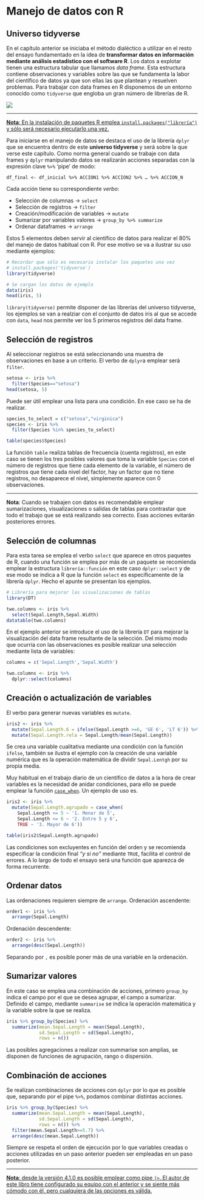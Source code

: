 # Manejo de datos con R

## Universo tidyverse

En el capítulo anterior se iniciaba el método dialéctico a utilizar en el resto del ensayo fundamentado en la idea de **transformar datos en información mediante análisis estadístico con el software R**. Los datos a explotar tienen una estructura tabular que llamamos _data frame_. Esta estructura contiene observaciones y variables sobre las que se fundamenta la labor del científico de datos ya que son ellas las que plantean y resuelven problemas. Para trabajar con data frames en R disponemos de un entorno conocido como `tidyverse` que engloba un gran número de librerías de R. 

![](https://pbs.twimg.com/media/D-X2bddXsAAWLE7.jpg)

***
[**Nota**: En la instalación de paquetes R emplea `install.packages("librería")` y sólo será necesario ejecutarlo una vez.](https://r-coder.com/install-r-packages)


Para iniciarse en el manejo de datos se destaca el uso de la librería `dplyr` que se encuentra dentro de este **universo tidyverse** y será sobre la que verse este capítulo. Como norma general cuando se trabaje con data frames y `dplyr` manipulando datos se realizarán acciones separadas con la expresión clave `%>%` 'pipe' de modo:

`df_final <- df_inicial %>% ACCION1 %>% ACCION2 %>% … %>% ACCION_N`

Cada acción tiene su correspondiente _verbo_:

* Selección de columnas -> `select`
* Selección de registros -> `filter`
* Creación/modificación de variables -> `mutate`
* Sumarizar por variables valores -> `group_by %>% summarize`
* Ordenar dataframes -> `arrange`

Estos 5 elementos deben servir al científico de datos para realizar el 80% del manejo de datos habitual con R. Por ese motivo se va a ilustrar su uso mediante ejemplos:

```r
# Recordar que sólo es necesario instalar los paquetes una vez
# install.packages('tidyverse')
library(tidyverse)

# Se cargan los datos de ejemplo
data(iris)
head(iris, 5)
```

`library(tidyverse)` permite disponer de las librerías del universo tidyverse, los ejemplos se van a realziar con el conjunto de datos iris al que se accede con `data`, `head` nos permite ver los 5 primeros registros del data frame. 

## Selección de registros

Al seleccionar registros se está seleccionando una muestra de observaciones en base a un criterio. El verbo de `dplyr`a emplear será `filter`.

```r
setosa <- iris %>%
  filter(Species=="setosa")
head(setosa, 5)
```

Puede ser útil emplear una lista para una condición. En ese caso se ha de realizar. 

```r

species_to_select = c("setosa","virginica")
species <- iris %>%
  filter(Species %in% species_to_select)

table(species$Species)
```

La función `table` realiza tablas de frecuencia (cuenta registros), en este caso se tienen los tres posibles valores que toma la variable `Species` con el número de registros que tiene cada elemento de la variable, el número de registros que tiene cada nivel del factor, hay un factor que no tiene registros, no desaparece el nivel, simplemente aparece con 0 observaciones. 

***
**Nota**: Cuando se trabajen con datos es recomendable emplear sumarizaciones, visualizaciones o salidas de tablas para contrastar que todo el trabajo que se está realizando sea correcto. Esas acciones evitarán posteriores errores. 


## Selección de columnas

Para esta tarea se emplea el verbo `select` que aparece en otros paquetes de R, cuando una función se emplea por más de un paquete se recomienda emplear la estructura `librería::función` en este caso `dplyr::select` y de ese modo se indica a R que la función `select` es específicamente de la librería `dplyr`. Hecho el apunte se presentan los ejemplos.


```r
# Librería para mejorar las visualizaciones de tablas
library(DT)

two.columns <- iris %>%
  select(Sepal.Length,Sepal.Width)
datatable(two.columns)
```

En el ejemplo anterior se introduce el uso de la librería `DT` para mejorar la visualización del data frame resultante de la selección. Del mismo modo que ocurría con las observaciones es posible realizar una selección mediante lista de variables:


```r
columns = c('Sepal.Length','Sepal.Width')

two.columns <- iris %>%
  dplyr::select(columns)
```


## Creación o actualización de variables 

El verbo para generar nuevas variables es `mutate`. 

```r
iris2 <- iris %>%
  mutate(Sepal.Length.6 = ifelse(Sepal.Length >=6, 'GE 6', 'LT 6')) %>%
  mutate(Sepal.Length.rela = Sepal.Length/mean(Sepal.Length))
```

Se crea una variable cualitativa mediante una condición con la función `ifelse`, también se ilustra el ejemplo con la creación de una variable numérica que es la operación matemática de dividir `Sepal.Lentgh` por su propia media. 

Muy habitual en el trabajo diario de un científico de datos a la hora de crear variables es la necesidad de anidar condiciones, para ello se puede emplear la función [`case_when`](https://dplyr.tidyverse.org/reference/case_when.html). Un ejemplo de uso es. 

```r
iris2 <- iris %>%
  mutate(Sepal.Length.agrupado = case_when(
    Sepal.Length <= 5 ~ '1. Menor de 5',
    Sepal.Length <= 6 ~ '2. Entre 5 y 6',
    TRUE ~ '3. Mayor de 6'))

table(iris2$Sepal.Length.agrupado)
```

Las condiciones son excluyentes en función del orden y se recomienda especificar la condición final _"y si no"_ mediante `TRUE`, facilita el control de errores. A lo largo de todo el ensayo será una función que aparezca de forma recurrente. 

## Ordenar datos

Las ordenaciones requieren siempre de `arrange`. Ordenación ascendente:

```r
order1 <- iris %>%
  arrange(Sepal.Length)
```

Ordenación descendente:

```r
order2 <- iris %>%
  arrange(desc(Sepal.Length))
```

Separando por `,` es posible poner más de una variable en la ordenación. 

## Sumarizar valores

En este caso se emplea una combinación de acciones, primero `group_by` indica el campo por el que se desea agrupar, el campo a sumarizar. Definido el campo, mediante `summarise` se indica la operación matemática y la variable sobre la que se realiza. 

```r
iris %>% group_by(Species) %>%
  summarize(mean.Sepal.Length = mean(Sepal.Length),
            sd.Sepal.Length = sd(Sepal.Length),
            rows = n())
```

Las posibles agregaciones a realizar con summarise son amplias, se disponen de funciones de agrupación, rango o dispersión.  


## Combinación de acciones

Se realizan combinaciones de acciones con `dplyr` por lo que es posible que, separando por el pipe `%>%`, podamos combinar distintas acciones. 

```r
iris %>% group_by(Species) %>%
  summarize(mean.Sepal.Length = mean(Sepal.Length),
            sd.Sepal.Length = sd(Sepal.Length),
            rows = n()) %>%
  filter(mean.Sepal.Length>=5.7) %>% 
  arrange(desc(mean.Sepal.Length))
```

Siempre se respeta el orden de ejecución por lo que variables creadas o acciones utilizadas en un paso anterior pueden ser empleadas en un paso posterior. 

***
[**Nota**: desde la versión 4.1.0 es posible emplear como pipe `|>`. El autor de este libro tiene configurado su equipo con el anterior y se siente más cómodo con él, pero cualquiera de las opciones es válida.](https://www.r-bloggers.com/2021/05/the-new-r-pipe/)







